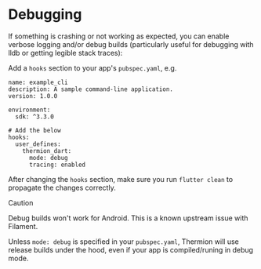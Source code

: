 # Debugging

If something is crashing or not working as expected, you can enable verbose logging and/or debug builds (particularly useful for debugging with lldb or getting legible stack traces):

Add a `hooks` section to your app's `pubspec.yaml`, e.g.
```
name: example_cli
description: A sample command-line application.
version: 1.0.0

environment:
  sdk: ^3.3.0

# Add the below
hooks:
  user_defines:
    thermion_dart: 
      mode: debug
      tracing: enabled
```

After changing the `hooks` section, make sure you run `flutter clean` to propagate the changes correctly.

> [!CAUTION]
> Debug builds won't work for Android. This is a known upstream issue with Filament.

Unless `mode: debug` is specified in your `pubspec.yaml`, Thermion will use release builds under the hood, even if your app is compiled/runing in debug mode.
